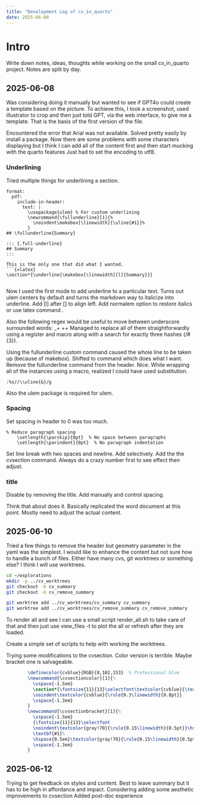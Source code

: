 ```yaml
---
title: "Development Log of cv_in_quarto"
date: 2025-06-08
---
```


# Intro

Write down notes, ideas, thoughts while working on the small cv_in_quarto project.
Notes are split by day.

## 2025-06-08
Was considering doing it manually but wanted to see if GPT4o could create a template based on the picture. To achieve this, I took a screenshot, used illustrator to crop and then just told GPT, via the web interface, to give me a template.
That is the basis of the first version of the file.

Encountered the error that Arial was not available. Solved pretty easily by install a package.
Now there are some problems with some characters displaying but I think I can add all of the content first and then start mucking with the quarto features
Just had to set the encoding to utf8.

### Underlining
Tried multiple things for underlining a section.
```quarto
format:
  pdf:
    include-in-header:
      text: |
        \usepackage{ulem} % For custom underlining
        \newcommand{\fullunderline}[1]{%
          \noindent\makebox[\linewidth]{\uline{#1}}%
        }
## \fullunderline{Summary}

::: {.full-underline}
## Summary
:::

This is the only one that did what I wanted.
```{=latex}
\section*{\underline{\makebox[\linewidth][l]{Summary}}}
```
```
```
Now I used the first mode to add underline to a particular text. Turns out ulem centers by default and turns the markdown way to italicize into underline.
Add [l] after [\linewidth] to align left.
Add normalem option to restore italics or use latex command \textit{}.

Also the following regex would be useful to move between underscore surrounded words: _\w\+ \+\w\+
Managed to replace all of them straightforwardly using a register and macro along with a search for exactly three hashes (/#\{3}).

Using the fullunderline custom command caused the whole line to be taken up (because of makebox). Shifted to \uline{} command which does what I want. Remove the fullunderline command from the header. Nice.
While wrapping all of the instances using a macro, realized I could have used substitution.
```vim
:%s//\\uline{&}/g
```
Also the ulem package is required for ulem.

### Spacing
Set spacing in header to 0 was too much.
```quarto
% Reduce paragraph spacing
    \setlength{\parskip}{0pt}  % No space between paragraphs
    \setlength{\parindent}{0pt}  % No paragraph indentation
```
Set line break with two spaces and newline. Add \vspace{-1.3em} selectively. Add \vspace the the cvsection command.
Always do a crazy number first to see effect then adjust.

### title
Disable by removing the title. Add manually and control spacing.

Think that about does it. Basically replicated the word document at this point. Mostly need to adjust the actual content.

## 2025-06-10
Tried a few things to remove the header but geometry parameter in the yaml was the simplest.
I would like to enhance the content but not sure how to handle a bunch of files. Either have many cvs, git worktrees or something else?
I think I will use worktrees.

```bash
cd ~/explorations
mkdir -p ../cv_worktrees
git checkout -b cv_summary
git checkout -b cv_remove_summary

git worktree add ../cv_worktrees/cv_summary cv_summary
git worktree add ../cv_worktrees/cv_remove_summary cv_remove_summary
```
To render all and see I can use a small script render_all.sh to take care of that and then just use view_files -t to plot the all or refresh after they are loaded.

Create a simple set of scripts to help with working the worktrees.

Trying some modifications to the cvsection. Color version is terrible. Maybe bracket one is salvageable.
```latex
        \definecolor{cvblue}{RGB}{0,102,153}  % Professional blue
        \newcommand{\cvsectioncolor}[1]{%
          \vspace{-1.5em}
          \section*{\fontsize{11}{13}\selectfont\textcolor{cvblue}{\textbf{#1}}}%
          \noindent\textcolor{cvblue}{\rule{0.3\linewidth}{0.8pt}}
          \vspace{-1.3em}
        }
        \newcommand{\cvsectionbracket}[1]{%
          \vspace{-1.5em}
          {\fontsize{11}{13}\selectfont
          \noindent\textcolor{gray!70}{\rule{0.15\linewidth}{0.5pt}}\hspace{0.5em}%
          \textbf{#1}%
          \hspace{0.5em}\textcolor{gray!70}{\rule{0.15\linewidth}{0.5pt}}}
          \vspace{-1.3em}
        }
```

## 2025-06-12
Trying to get feedback on styles and content.
Best to leave summary but it has to be high in affordance and impact.
Considering adding some aesthetic improvements to cvsection
Added post-doc experience
